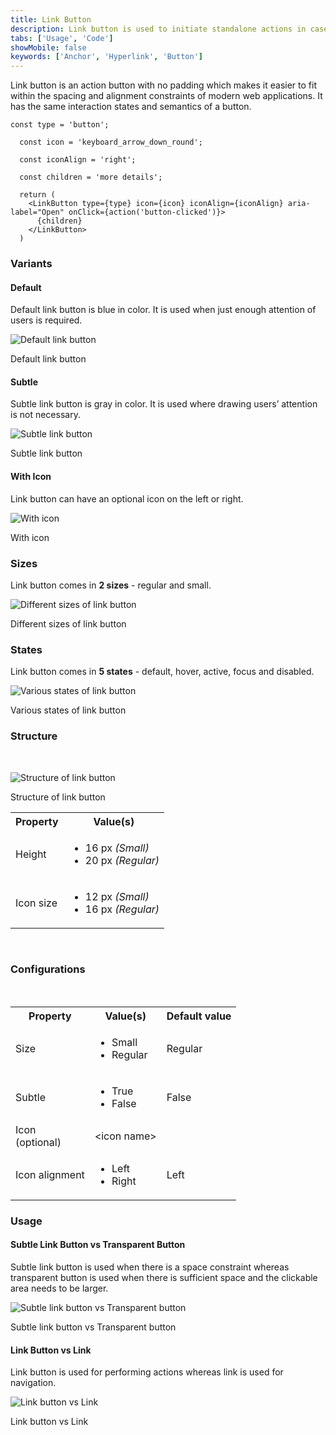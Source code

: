 ```yaml
---
title: Link Button
description: Link button is used to initiate standalone actions in cases where using a button impacts spacing, alignment, or overall aesthetics.
tabs: ['Usage', 'Code']
showMobile: false
keywords: ['Anchor', 'Hyperlink', 'Button']
---
```


Link button is an action button with no padding which makes it easier to fit within the spacing and alignment constraints of modern web applications. It has the same interaction states and semantics of a button. 


```tsx
const type = 'button';

  const icon = 'keyboard_arrow_down_round';

  const iconAlign = 'right';

  const children = 'more details';

  return (
    <LinkButton type={type} icon={icon} iconAlign={iconAlign} aria-label="Open" onClick={action('button-clicked')}>
      {children}
    </LinkButton>
  )
```


### Variants

#### Default

Default link button is blue in color. It is used when just enough attention of users is required.

![Default link button](./images/default-link-button.png)
<Caption>Default link button</Caption>

#### Subtle

Subtle link button is gray in color. It is used where drawing users’ attention is not necessary.

![Subtle link button](./images/subtle-link-button.png)
<Caption>Subtle link button</Caption>

#### With Icon

Link button can have an optional icon on the left or right.

![With icon](./images/with-icon.png)
<Caption>With icon</Caption>

### Sizes

Link button comes in **2 sizes** - regular and small.

![Different sizes of link button](./images/sizes.png)
<Caption>Different sizes of link button</Caption>

### States

Link button comes in **5 states** - default, hover, active, focus and disabled.

![Various states of link button](./images/states.png)
<Caption>Various states of link button</Caption>

### Structure

<br/>

![Structure of link button](./images/structure.png)
<Caption>Structure of link button</Caption>

<br/>

<table style={{width: "100%"}}>
 <tbody>
   <tr>
     <th style={{width:"50%",  textAlign: "left"}}>Property</th>
     <th style={{width:"50%",  textAlign: "left"}}>Value(s)</th>
   </tr>
   <tr style={{verticalAlign: "top"}}>
     <td>Height</td>
     <td>
         <ul>
            <li>16 px <em>(Small)</em></li>
            <li>20 px <em>(Regular)</em></li>
         </ul>
     </td>
   </tr>
   <tr style={{verticalAlign: "top"}}>
     <td>Icon size</td>
     <td>
         <ul>
            <li>12 px <em>(Small)</em></li>
            <li>16 px <em>(Regular)</em></li>
         </ul>
     </td>
   </tr>
 </tbody>
</table>
<br/>

### Configurations

<br/>

<table style={{width: "100%"}}>
  <tbody>
    <tr>
      <th style={{width:"33%", textAlign: "left"}}>Property</th>
      <th style={{width:"33%", textAlign: "left"}}>Value(s)</th>
      <th style={{width:"33%", textAlign: "left"}}>Default value</th>
    </tr>
    <tr style={{verticalAlign: "top"}}>
      <td>Size</td>
      <td>
          <ul>
              <li>Small</li>
              <li>Regular</li>
          </ul>
      </td>
      <td>Regular</td>
    </tr>
    <tr style={{verticalAlign: "top"}}>
      <td>Subtle</td>
      <td>
          <ul>
              <li>True</li>
              <li>False</li>
          </ul>
      </td>
      <td>False</td>
    </tr>
    <tr style={{verticalAlign: "top"}}>
      <td>Icon <br/>(optional)</td>
      <td>
          &lt;icon name&gt;
      </td>
      <td></td>
    </tr>
    <tr style={{verticalAlign: "top"}}>
      <td>Icon alignment</td>
      <td>
          <ul>
              <li>Left</li>
              <li>Right</li>
          </ul>
      </td>
      <td>Left</td>
    </tr>
  </tbody>
</table>

### Usage

#### Subtle Link Button vs Transparent Button

Subtle link button is used when there is a space constraint whereas transparent button is used when there is sufficient space and the clickable area needs to be larger.

![Subtle link button vs Transparent button](./images/link-transparent-button.png)
<Caption>Subtle link button vs Transparent button</Caption>

#### Link Button vs Link

Link button is used for performing actions whereas link is used for navigation. 

![Link button vs Link](./images/link-button-vs-link.png)
<Caption>Link button vs Link</Caption>
